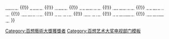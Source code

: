 {{navbox
|name   =百想藝術大獎電視部門導演獎
|title  = [[百想藝術大獎|<span style="color: white ">百想藝術大獎</span>]]電視部門導演獎
|bodyclass = hlist
|titlestyle = background: #2A0066; color:white;
|groupstyle = background: #2A0066; color:white;

|group1 = 1970年代
|list1 = 
* 1974 柳興烈
* 1975 {{link-ko|金在衡|김재형 (연출가)}}
* 1976 -
* 1977 李孝英
* 1978 金秀東
* 1979 金弘鍾

|group2 = 1980年代
|list2 =
* 1980 沈賢祐
* 1981 金秀東
* 1982 崔相鉉
* 1983 {{link-ko|黃垠軫|황은진}}
* 1984 高錫晩
* 1985 [[金鍾學]]
* 1986 金弘鍾
* 1987 金秀東
* 1988 李裕凰
* 1989 朴進洙

|group3 = 1990年代
|list3 =
* 1990 張秀鳳
* 1991 高錫晩
* 1992 [[金鍾學]]
* 1993 郭泳範
* 1994 {{lk|朴鐵 (導演)|박철 (연출가)|朴鐵}}
* 1995 張秀鳳、[[金鍾學]]
* 1996 金忠佶、成俊基
* 1997 金弘鍾
* 1998 [[李章洙 (導演)|李章洙]]
* 1999 張秀鳳

|group4 = 2000年代
|list4 =
* 2000 李勝烈
* 2001 張亨日
* 2002 [[尹錫湖]]
* 2003 [[金鍾學]]
* 2004 [[李丙勳]]
* 2005 李成柱
* 2006 金宗昌
* 2007 [[安畔錫]]
* 2008 [[李丙勳]]
* 2009 [[申宇哲]]

|group5 = 2010年代
|list5 =
* 2010 [[高東善]]
* 2011 [[李政燮]]
* 2012 [[金政珉]]、[[朴鉉錫]]
* 2013 [[金圭泰]]
* 2014 [[安畔錫]]
* 2015 [[金元錫]]
* 2016 [[申元浩]]
* 2017 [[劉仁植]]
* 2018 [[金允哲]]
* 2019 [[趙賢卓]]

|group6 = 2020年代
|list6 =
* 2020 [[毛完日]]
* 2021 [[金哲圭]]
* 2022 [[黃東赫]]

|belowstyle = background: #2A0066
|below = <span style="font-size:smaller;">[[Template:百想藝術大獎電視部門大獎|<span style="color:#FFFFFF">大獎</span>]] {{!}} [[Template:百想藝術大獎電視部門作品獎|<span style="color:#FFFFFF">作品獎</span>]] {{!}} [[Template:百想藝術大獎電視部門導演獎|<span style="color:#FFFFFF">導演獎</span>]] {{!}} [[Template:百想藝術大獎電視部門劇本獎|<span style="color:#FFFFFF">劇本獎</span>]] {{!}} [[Template:百想藝術大獎電視部門最佳演技男演員|<span style="color:#FFFFFF">男子演技獎</span>]] {{!}} [[Template:百想藝術大獎電視部門最佳演技女演員|<span style="color:#FFFFFF">女子演技獎</span>]] {{!}} [[Template:百想藝術大獎電視部門男綜藝獎|<span style="color:#FFFFFF">男子綜藝獎</span>]] {{!}} [[Template:百想藝術大獎電視部門女綜藝獎|<span style="color:#FFFFFF">女子綜藝獎</span>]] {{!}} [[Template:百想藝術大獎電視部門男配角獎|<span style="color:#FFFFFF">男配角獎</span>]] {{!}} [[Template:百想藝術大獎電視部門女配角獎|<span style="color:#FFFFFF">女配角獎</span>]] {{!}} [[Template:百想藝術大獎電視部門男新人演技獎|<span style="color:#FFFFFF">男子新人獎</span>]] {{!}} [[Template:百想藝術大獎電視部門女新人演技獎|<span style="color:#FFFFFF">女子新人獎</span>]] </span>
}}<includeonly>[[Category:百想藝術大獎獲獎者]]</includeonly><noinclude>
[[Category:百想艺术大奖电视部门模板‎]]
</noinclude>